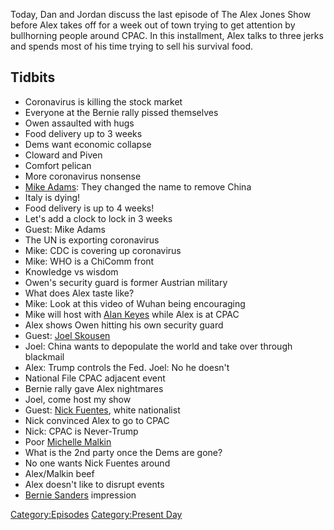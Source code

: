 {{DEFAULTSORT:
    #_EPISODE_0403:February 24, 2020
}}{{Episode
    | title           = February 24, 2020
    | caption         = Listen to this episode on [https://knowledgefight.libsyn.com/knowledge-fight-february-24-2020 Libsyn] [https://open.spotify.com/episode/0cHNtpIDw9b7bDZkKu8Iak Spotify], Read the [[Transcript/403: February 24, 2020|Unofficial Transcript]]
    | episodeNumber   = 403
    | length          = 01:41:27
    | airDate         = February 26, 2020
    | coverageDate    = February 24, 2020
    | episodeType     = [[:Category:Present Day|Present Day]]
    | appearance      = [[Bernie Sanders]], [[Owen Shroyer]], [[Mike Adams]], [[Alan Keyes]], [[Joel Skousen]], [[Nick Fuentes]], [[Michelle Malkin]]
    | previousEpisode = [[402: February 20, 2020]]
    | nextEpisode     = [[404: Mr. Jones Goes To CPAC]]
}}

{{Stub}}

Today, Dan and Jordan discuss the last episode of The Alex Jones Show before Alex takes off for a week out of town trying to get attention by bullhorning people around CPAC. In this installment, Alex talks to three jerks and spends most of his time trying to sell his survival food.

==Tidbits==

*Coronavirus is killing the stock market
*Everyone at the Bernie rally pissed themselves
*Owen assaulted with hugs
*Food delivery up to 3 weeks
*Dems want economic collapse
*Cloward and Piven
*Comfort pelican
*More coronavirus nonsense
*[[Mike Adams]]: They changed the name to remove China
*Italy is dying!
*Food delivery is up to 4 weeks!
*Let's add a clock to lock in 3 weeks
*Guest: Mike Adams
*The UN is exporting coronavirus
*Mike: CDC is covering up coronavirus
*Mike: WHO is a ChiComm front
*Knowledge vs wisdom
*Owen's security guard is former Austrian military
*What does Alex taste like?
*Mike: Look at this video of Wuhan being encouraging
*Mike will host with [[Alan Keyes]] while Alex is at CPAC
*Alex shows Owen hitting his own security guard
*Guest: [[Joel Skousen]]
*Joel: China wants to depopulate the world and take over through blackmail
*Alex: Trump controls the Fed. Joel: No he doesn't
*National File CPAC adjacent event
*Bernie rally gave Alex nightmares
*Joel, come host my show
*Guest: [[Nick Fuentes]], white nationalist
*Nick convinced Alex to go to CPAC
*Nick: CPAC is Never-Trump
*Poor [[Michelle Malkin]]
*What is the 2nd party once the Dems are gone?
*No one wants Nick Fuentes around
*Alex/Malkin beef
*Alex doesn't like to disrupt events
*[[Bernie Sanders]] impression

[[Category:Episodes]]
[[Category:Present Day]]
